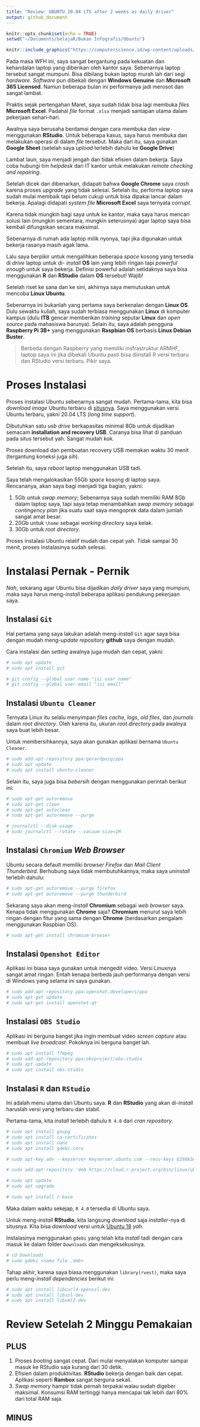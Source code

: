 ```yaml
---
title: "Review: UBUNTU 20.04 LTS after 2 weeks as daily driver"
output: github_document
---
```


```r
knitr::opts_chunk$set(echo = TRUE)
setwd("~/Documents/belajaR/Bukan Infografis/Ubuntu")
```

```r
knitr::include_graphics("https://computerscience.id/wp-content/uploads/2015/08/ubuntu-logo.png")
```

Pada masa WFH ini, saya sangat bergantung pada kekuatan dan kehandalan laptop yang diberikan oleh kantor saya. Sebenarnya laptop tersebut sangat mumpuni. Bisa dibilang bukan laptop murah lah dari segi _hardware_. _Software_ pun dibekali dengan __Windows Genuine__ dan __Microsoft 365 Licensed__. Namun beberapa bulan ini performanya jadi merosot dan sangat lambat.

Praktis sejak pertengahan Maret, saya sudah tidak bisa lagi membuka _files_ __Microsoft Excel__. Padahal _file_ format `.xlsx` menjadi santapan utama dalam pekerjaan sehari-hari.

Awalnya saya berusaha berdamai dengan cara membuka dan _view_ menggunakan __RStudio__. Untuk beberapa kasus, saya harus membuka dan melakukan operasi di dalam _file_ tersebut. Maka dari itu, saya gunakan __Google Sheet__ (setelah saya _upload_ terlebih dahulu ke __Google Drive__)

Lambat laun, saya menjadi jengah dan tidak efisien dalam bekerja. Saya coba hubungi tim _helpdesk_ dari IT kantor untuk melakukan _remote checking and repairing_.

Setelah dicek dan dibenarkan, didapati bahwa __Google Chrome__ saya _crash_ karena proses _upgrade_ yang tidak selesai. Setelah itu, performa laptop saya sudah mulai membaik tapi belum cukup untuk bisa dipakai lancar dalam bekerja. Apalagi didapati _system file_ __Microsoft Excel__ saya ternyata _corrupt_.

Karena tidak mungkin bagi saya untuk ke kantor, maka saya harus mencari solusi lain (mungkin sementara, mungkin seterusnya) agar laptop saya bisa kembali difungsikan secara maksimal.

Sebenarnya di rumah ada laptop milik nyonya, tapi jika digunakan untuk bekerja rasanya masih agak lama.

Lalu saya berpikir untuk mengalihkan beberapa _space_ kosong yang tersedia di _drive_ laptop untuk di- _install_ __OS__ lain yang lebih ringan tapi _powerful enough_ untuk saya bekerja. Definisi powerful adalah setidaknya saya bisa menggunakan __R__ dan __RStudio__ dalam __OS__ tersebut! Wajib!

Setelah riset ke sana dan ke sini, akhirnya saya memutuskan untuk mencoba __Linux Ubuntu__.

Sebenarnya ini bukanlah yang pertama saya berkenalan dengan __Linux OS__. Dulu sewaktu kuliah, saya sudah terbiasa menggunakan __Linux__ di komputer kampus (dulu __ITB__ gencar memberikan _training_ seputar __Linux__ dan _open source_ pada mahasiswa barunya). Selain itu, saya adalah pengguna __Raspberry Pi 3B+__ yang menggunakan __Raspbian OS__ berbasis __Linux Debian Buster__.

> Berbeda dengan Raspberry yang memiliki insfrastruktur ARMHF, laptop saya ini jika dibekali Ubuntu pasti bisa diinstall R versi terbaru dan RStudio versi terbaru. Pikir saya.

# Proses Instalasi

Proses instalasi Ubuntu sebenarnya sangat mudah. Pertama-tama, kita bisa _download image_ Ubuntu terbaru di [situsnya](https://ubuntu.com/download/desktop). Saya menggunakan versi Ubuntu terbaru, yakni 20.04 LTS (_long time support_).

Dibutuhkan satu _usb drive_ berkapasitas minimal 8Gb untuk dijadikan semacam __installation and recovery USB__. Caranya bisa lihat di panduan pada situs tersebut yah. Sangat mudah kok.

Proses download dan pembuatan recovery USB memakan waktu 30 menit (tergantung koneksi juga _sih_).

Setelah itu, saya _reboot_ laptop menggunakan USB tadi.

Saya telah mengalokasikan 55Gb _space_ kosong di laptop saya. Rencananya, akan saya bagi menjadi tiga bagian, yakni:

1. 5Gb untuk _swap memory_; Sebenarnya saya sudah memiliki RAM 8Gb dalam laptop saya, tapi saya tetap menambahkan _swap memory_ sebagai _contingency plan_ jika suatu saat saya mengoprek data dalam jumlah sangat amat besar. 
2. 20Gb untuk `\home` sebagai _working directory_ saya kelak.
3. 30Gb untuk _root directory_.

Proses instalasi Ubuntu relatif mudah dan cepat yah. Tidak sampai 30 menit, proses instalasinya sudah selesai.

# Instalasi Pernak - Pernik

_Nah_, sekarang agar Ubuntu bisa dijadikan _daily driver_ saya yang mumpuni, maka saya harus meng-_install_ beberapa aplikasi pendukung pekerjaan saya.

## Instalasi `Git`

Hal pertama yang saya lakukan adalah meng-_install_ `Git` agar saya bisa dengan mudah meng-_update_ _repository_ __github__ saya dengan mudah.

Cara instalasi dan _setting_ awalnya juga mudah dan cepat, yakni:

```r
# sudo apt update
# sudo apt install git

# git config --global user.name "isi user name"
# git config --global user.email "isi email"
```

## Instalasi `Ubuntu Cleaner`

Ternyata Linux itu selalu menyimpan _files cache_, _logs_, _old files_, dan _journals_ dalam _root directory_. Oleh karena itu, ukuran _root directory_ pada awalnya saya buat lebih besar. 

Untuk membersihkannya, saya akan gunakan aplikasi bernama `Ubuntu Cleaner`.

```r
# sudo add-apt-repository ppa:gerardpuig/ppa
# sudo apt update
# sudo apt install ubuntu-cleaner
```

Selain itu, saya juga bisa _bebersih_ dengan menggunakan perintah berikut ini:

```r
# sudo apt-get autoremove
# sudo apt-get clean
# sudo apt-get autoclean
# sudo apt-get autoremove --purge

# journalctl --disk-usage
# sudo journalctl --rotate --vacuum-size=1M

```

## Instalasi `Chromium` _Web Browser_

Ubuntu secara default memiliki _browser Firefox_ dan _Mail Client Thunderbird_. Berhubung saya tidak membutuhkannya, maka saya _uninstall_ terlebih dahulu:

```r
# sudo apt-get autoremove --purge firefox
# sudo apt-get autoremove --purge thunderbird
```

Sekarang saya akan meng-_install_ __Chromium__ sebagai _web browser_ saya. Kenapa tidak menggunakan __Chrome__ saja? __Chromium__ menurut saya lebih ringan dengan fitur yang sama dengan __Chrome__ (berdasarkan pengalam menggunakan Raspbian OS).

```r
# sudo apt-get install chromium-browser
```

## Instalasi `Openshot Editor`

Aplikasi ini biasa saya gunakan untuk mengedit video. Versi Linuxnya sangat amat ringan. Entah kenapa berbeda jauh performanya dengan versi di Windows yang selama ini saya gunakan.

```r
# sudo add-apt-repository ppa:openshot.developers/ppa
# sudo apt-get update
# sudo apt-get install openshot-qt
```

## Instalasi `OBS Studio`

Aplikasi ini berguna banget jika ingin membuat video _screen capture_ atau membuat _live broadcast_. Pokoknya ini berguna banget lah.

```r
# sudo apt install ffmpeg
# sudo add-apt-repository ppa:obsproject/obs-studio
# sudo apt update
# sudo apt install obs-studio
```

## Instalasi `R` dan `RStudio`

Ini adalah menu utama dari Ubuntu saya. __R__ dan __RStudio__ yang akan di-_install_ haruslah versi yang terbaru dan stabil.

Pertama-tama, kita _install_ terlebih dahulu `R 4.0` dari _cran repository_.

```r
# sudo apt install gnupg
# sudo apt install ca-certificates
# sudo apt install nano
# sudo apt install gdebi-core

# sudo apt-key adv --keyserver keyserver.ubuntu.com --recv-keys E298A3A825C0D65DFD57CBB651716619E084DAB9

# sudo add-apt-repository 'deb https://cloud.r-project.org/bin/linux/ubuntu focal-cran40/'

# sudo apt update
# sudo apt upgrade

# sudo apt install r-base

```

Maka dalam waktu sekejap, `R 4.0` tersedia di Ubuntu saya.

Untuk meng-_install_ __RStudio__, kita langsung _download_ saja _installer_-nya di situsnya. Kita bisa _download_ versi untuk [Ubuntu 18](https://download1.rstudio.org/desktop/bionic/amd64/rstudio-1.3.959-amd64.deb) _yah_.

Instalasinya menggunakan `gdebi` yang telah kita _install_ tadi dengan cara masuk ke dalam folder `Downloads` dan mengeksekusinya.

```r
# cd Downloads
# sudo gdebi <nama file .deb>
```

Tahap akhir, karena saya biasa menggunakan `library(rvest)`, maka saya perlu meng-_install_ _dependencies_ berikut ini:

```r
# sudo apt install libcurl4-openssl-dev
# sudo apt install libssl-dev
# sudo apt install libxml2-dev
```

# Review Setelah 2 Minggu Pemakaian

## PLUS

1. Proses _booting_ sangat cepat. Dari mulai menyalakan komputer sampai masuk ke RStudio saja kurang dari 30 detik.
2. Efisien dalam produktivitas. __RStudio__ bekerja dengan baik dan cepat. Aplikasi seperti __Rambox__ sangat berguna sekali.
3. _Swap memory_ hampir tidak pernah terpakai walau sudah digeber maksimal. Konsumsi RAM tertinggi hanya mencapai tak lebih dari 80% dari total RAM saja.

## MINUS

